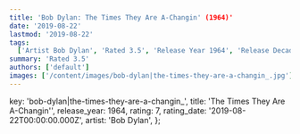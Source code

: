 ```yaml
---
title: 'Bob Dylan: The Times They Are A-Changin' (1964)'
date: '2019-08-22'
lastmod: '2019-08-22'
tags:
  ['Artist Bob Dylan', 'Rated 3.5', 'Release Year 1964', 'Release Decade 1960']
summary: 'Rated 3.5'
authors: ['default']
images: ['/content/images/bob-dylan|the-times-they-are-a-changin_.jpg']
---
```


  key: 'bob-dylan|the-times-they-are-a-changin_',
  title: 'The Times They Are A-Changin'',
  release_year: 1964,
  rating: 7,
  rating_date: '2019-08-22T00:00:00.000Z',
  artist: 'Bob Dylan',
};

<MusicRating data={data} />
